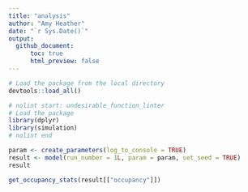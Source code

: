 ```yaml
---
title: "analysis"
author: "Amy Heather"
date: "`r Sys.Date()`"
output:
  github_document:
      toc: true
      html_preview: false
---
```


```r
# Load the package from the local directory
devtools::load_all()
```

```r
# nolint start: undesirable_function_linter
# Load the package
library(dplyr)
library(simulation)
# nolint end
```

```r
param <- create_parameters(log_to_console = TRUE)
result <- model(run_number = 1L, param = param, set_seed = TRUE)
result
```

```r
get_occupancy_stats(result[["occupancy"]])
```
